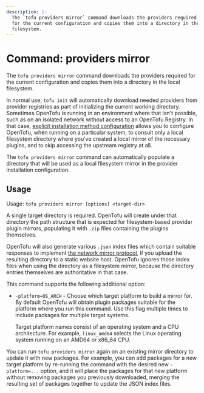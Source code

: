 ```yaml
---
description: |-
  The `tofu providers mirror` command downloads the providers required
  for the current configuration and copies them into a directory in the local
  filesystem.
---
```


# Command: providers mirror

The `tofu providers mirror` command downloads the providers required
for the current configuration and copies them into a directory in the local
filesystem.

In normal use, `tofu init` will automatically download needed providers
from provider registries as part of initializing the current working directory.
Sometimes OpenTofu is running in an environment where that isn't possible,
such as on an isolated network without access to an OpenTofu Registry. In
that case,
[explicit installation method configuration](../../../cli/config/config-file.mdx#explicit-installation-method-configuration)
allows you to configure OpenTofu, when running on a particular system, to
consult only a local filesystem directory where you've created a local mirror
of the necessary plugins, and to skip accessing the upstream registry at all.

The `tofu providers mirror` command can automatically populate a directory
that will be used as a local filesystem mirror in the provider installation
configuration.

## Usage

Usage: `tofu providers mirror [options] <target-dir>`

A single target directory is required. OpenTofu will create under that
directory the path structure that is expected for filesystem-based provider
plugin mirrors, populating it with `.zip` files containing the plugins
themselves.

OpenTofu will also generate various `.json` index files which contain suitable
responses to implement
[the network mirror protocol](../../../internals/provider-network-mirror-protocol.mdx),
if you upload the resulting directory to a static website host. OpenTofu
ignores those index files when using the directory as a filesystem mirror,
because the directory entries themselves are authoritative in that case.

This command supports the following additional option:

* `-platform=OS_ARCH` - Choose which target platform to build a mirror for.
  By default OpenTofu will obtain plugin packages suitable for the platform
  where you run this command. Use this flag multiple times to include packages
  for multiple target systems.

  Target platform names consist of an operating system and a CPU
  architecture. For example, `linux_amd64` selects the Linux operating system
  running on an AMD64 or x86_64 CPU.

You can run `tofu providers mirror` again on an existing mirror directory
to update it with new packages. For example, you can add packages for a new
target platform by re-running the command with the desired new `-platform=...`
option, and it will place the packages for that new platform without removing
packages you previously downloaded, merging the resulting set of packages
together to update the JSON index files.
